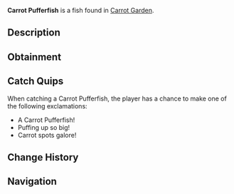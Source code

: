{{FishInfobox
|image          = Carrot Pufferfish.png
|rarity         = Common
|sea            = Second Sea
|location       = [[Carrot Garden]]
|sublocation    = 
|sources        = Fishing Rod
|radar_location = 
|prog_speed     = +25
|xp             = 500
|weather        = 
|time           = 
|season         = Spring
|bait           = 
|base_weight    = 3.6
|base_value     = 500
|weight_range   = 2
|base_chance    = 85
|base_resil     = 103
}}
'''Carrot Pufferfish''' is a {{Rarity|Common}} fish found in [[Carrot Garden]].

== Description ==
{{Description|A cute pufferfish with carrot-dusted scales and green fins, puffing in the roots.|Bestiary Entry}}

== Obtainment ==
{{Description|Found in the vibrant carrot pool!|Bestiary Hint}}
{{Fish Availability|
Lushgrove/Carrot Garden
|top_rods      = 
Free Spirit Rod\252033.05\183767.17;
Azure Of Lagoon\247507.31\254376.04;
Fang of the Eclipse\221197.26\224001.88;
Lobster Rod\220300.83\212350.72;
Blazebringer Rod\220032\221638.75;
Flimsy Rod\179780.2\179318.29;
Training Rod\189143.44\143974.29;
Friendly Rod\219930.14\226033.56;
Frog Rod\218343.58\221112.01;
Verdant Shear Rod\216432.29\213668;
Astralhook Rod\211018.2\0;
Trident Rod\210353.91\186534.63;
No-Life Rod\189318.52\173077.23;
Ethereal Prism Rod\186221.62\187160.14;
Seraphic Rod\183210.49\162464.78;
Challenger's Rod\182654.42\166378.16;
Depthseeker Rod\178722.26\169062.83;
Avalanche Rod\178157.77\168929.81;
Rod Of The Exalted One\177671.88\164530.45;
Rod Of The Forgotten Fang\177238.3\157630.7;
Volcanic Rod\177001.96\163940.1;
Zeus Rod\176559.17\163529.98;
Rod Of The Depths\176396.15\158428.2;
Steady Rod\145310.2\136732.49
|recommended   = Free Spirit Rod
}}

== Catch Quips ==
When catching a Carrot Pufferfish, the player has a chance to make one of the following exclamations:
* A Carrot Pufferfish!
* Puffing up so big!
* Carrot spots galore!

== Change History ==
{{Change History|{{subst:Current Version}}}}

== Navigation ==
{{Fish Navbox|Carrot Garden}}